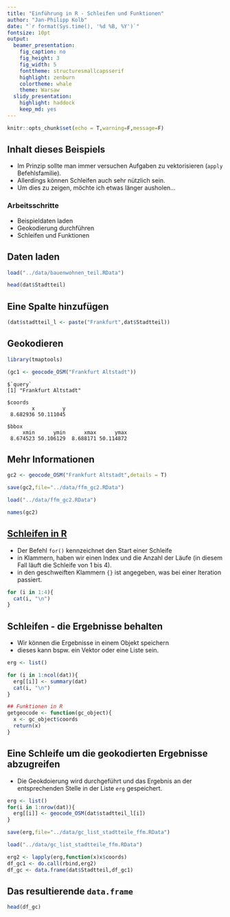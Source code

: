 ```yaml
---
title: "Einführung in R - Schleifen und Funktionen"
author: "Jan-Philipp Kolb"
date: "`r format(Sys.time(), '%d %B, %Y')`"
fontsize: 10pt
output: 
  beamer_presentation: 
    fig_caption: no
    fig_height: 3
    fig_width: 5
    fonttheme: structuresmallcapsserif
    highlight: zenburn
    colortheme: whale
    theme: Warsaw
  slidy_presentation: 
    highlight: haddock
    keep_md: yes
---
```


```r
knitr::opts_chunk$set(echo = T,warning=F,message=F)
```

## Inhalt dieses Beispiels

- Im Prinzip sollte man immer versuchen Aufgaben zu vektorisieren (`apply` Befehlsfamilie).
- Allerdings können Schleifen auch sehr nützlich sein. 
- Um dies zu zeigen, möchte ich etwas länger ausholen...

### Arbeitsschritte

- Beispieldaten laden
- Geokodierung durchführen
- Schleifen und Funktionen

## Daten laden

```r
load("../data/bauenwohnen_teil.RData")
```

```r
head(dat$Stadtteil)
```

## Eine Spalte hinzufügen

```r
(dat$stadtteil_l <- paste("Frankfurt",dat$Stadtteil))
```

## Geokodieren

```r
library(tmaptools)
```

```r
(gc1 <- geocode_OSM("Frankfurt Altstadt"))
```

```
$`query`
[1] "Frankfurt Altstadt"

$coords
        x         y 
 8.682936 50.111045 

$bbox
     xmin      ymin      xmax      ymax 
 8.674523 50.106129  8.688171 50.114872 
```

## Mehr Informationen

```r
gc2 <- geocode_OSM("Frankfurt Altstadt",details = T)
```

```r
save(gc2,file="../data/ffm_gc2.RData")
```

```r
load("../data/ffm_gc2.RData")
```

```r
names(gc2)
```


## [**Schleifen in R**](https://www.datacamp.com/community/tutorials/tutorial-on-loops-in-r)

- Der Befehl `for()` kennzeichnet den Start einer Schleife 
- in Klammern, haben wir einen Index und die Anzahl der Läufe (in diesem Fall läuft die Schleife von 1 bis 4).
- in den geschweiften Klammern `{}` ist angegeben, was bei einer Iteration passiert.

```r
for (i in 1:4){
  cat(i, "\n")
}
```

## Schleifen - die Ergebnisse behalten

- Wir können die Ergebnisse in einem Objekt speichern
- dieses kann bspw. ein Vektor oder eine Liste sein. 

```r
erg <- list()

for (i in 1:ncol(dat)){
  erg[[i]] <- summary(dat)
  cat(i, "\n")
}
```



```r
## Funktionen in R
getgeocode <- function(gc_object){
  x <- gc_object$coords
  return(x)
}
```


## Eine Schleife um die geokodierten Ergebnisse abzugreifen

- Die Geokdoierung wird durchgeführt und das Ergebnis an der entsprechenden Stelle in der Liste `erg` gespeichert. 

```r
erg <- list()
for(i in 1:nrow(dat)){
  erg[[i]] <- geocode_OSM(dat$stadtteil_l[i])
}
```

```r
save(erg,file="../data/gc_list_stadtteile_ffm.RData")
```

```r
load("../data/gc_list_stadtteile_ffm.RData")
```

```r
erg2 <- lapply(erg,function(x)x$coords)
df_gc1 <- do.call(rbind,erg2)
df_gc <- data.frame(dat$Stadtteil,df_gc1)
```

## Das resultierende `data.frame`

```r
head(df_gc)
```

<!--
## [Funktionen in R](https://swcarpentry.github.io/r-novice-inflammation/02-func-R/)
-->
